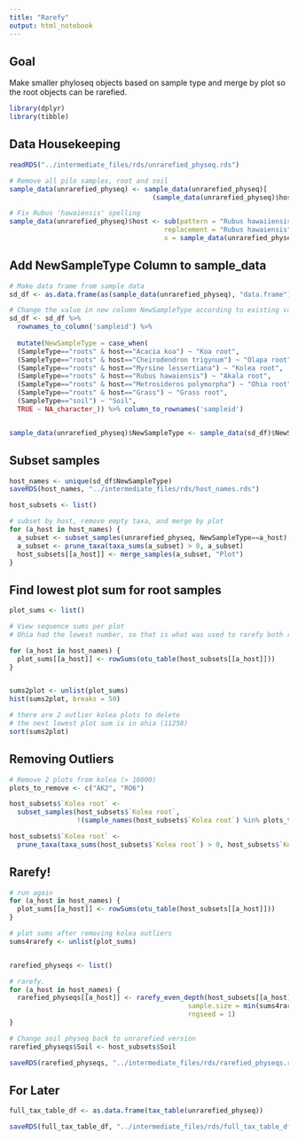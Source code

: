 ```yaml
---
title: "Rarefy"
output: html_notebook
---
```


## Goal
Make smaller phyloseq objects based on sample type and merge by plot so the root objects can be rarefied.

```r

library(dplyr)
library(tibble)

```

## Data Housekeeping

```r

readRDS("../intermediate_files/rds/unrarefied_physeq.rds")

# Remove all pilo samples, root and soil
sample_data(unrarefied_physeq) <- sample_data(unrarefied_physeq)[
                                    (sample_data(unrarefied_physeq)$host!="Coprosma rhynchocarpa"),]

# Fix Rubus 'hawaiensis' spelling 
sample_data(unrarefied_physeq)$host <- sub(pattern = "Rubus hawaiiensis", 
                                       replacement = "Rubus hawaiensis", 
                                       x = sample_data(unrarefied_physeq)$host)

```

## Add NewSampleType Column to sample_data

```r

# Make data frame from sample data
sd_df <- as.data.frame(as(sample_data(unrarefied_physeq), "data.frame"))

# Change the value in new column NewSampleType according to existing values for SampleType and host. All right hand side must be same type, so NA_character_ must be used, not just NA
sd_df <- sd_df %>% 
  rownames_to_column('sampleid') %>%
  
  mutate(NewSampleType = case_when(
  (SampleType=="roots" & host=="Acacia koa") ~ "Koa root",
  (SampleType=="roots" & host=="Cheirodendron trigynum") ~ "Olapa root",
  (SampleType=="roots" & host=="Myrsine lessertiana") ~ "Kolea root",
  (SampleType=="roots" & host=="Rubus hawaiensis") ~ "Akala root",
  (SampleType=="roots" & host=="Metrosideros polymorpha") ~ "Ohia root",
  (SampleType=="roots" & host=="Grass") ~ "Grass root",
  (SampleType=="soil") ~ "Soil",
  TRUE ~ NA_character_)) %>% column_to_rownames('sampleid')


sample_data(unrarefied_physeq)$NewSampleType <- sample_data(sd_df)$NewSampleType

```

## Subset samples

```r

host_names <- unique(sd_df$NewSampleType)
saveRDS(host_names, "../intermediate_files/rds/host_names.rds")

host_subsets <- list()

# subset by host, remove empty taxa, and merge by plot
for (a_host in host_names) {
  a_subset <- subset_samples(unrarefied_physeq, NewSampleType==a_host)
  a_subset <- prune_taxa(taxa_sums(a_subset) > 0, a_subset)
  host_subsets[[a_host]] <- merge_samples(a_subset, "Plot")
}

```


## Find lowest plot sum for root samples

```r

plot_sums <- list()

# View sequence sums per plot
# Ohia had the lowest number, so that is what was used to rarefy both root sets

for (a_host in host_names) {
  plot_sums[[a_host]] <- rowSums(otu_table(host_subsets[[a_host]])) 
}


sums2plot <- unlist(plot_sums)
hist(sums2plot, breaks = 50)

# there are 2 outlier kolea plots to delete
# the next lowest plot sum is in ohia (11258)
sort(sums2plot)

```

## Removing Outliers

```r

# Remove 2 plots from kolea (> 10000)
plots_to_remove <- c("AK2", "RO6")

host_subsets$`Kolea root` <-
  subset_samples(host_subsets$`Kolea root`,
                 !(sample_names(host_subsets$`Kolea root`) %in% plots_to_remove))

host_subsets$`Kolea root` <- 
  prune_taxa(taxa_sums(host_subsets$`Kolea root`) > 0, host_subsets$`Kolea root`)


```

## Rarefy!

```r

# run again 
for (a_host in host_names) {
  plot_sums[[a_host]] <- rowSums(otu_table(host_subsets[[a_host]])) 
}

# plot sums after removing kolea outliers
sums4rarefy <- unlist(plot_sums)


rarefied_physeqs <- list()

# rarefy. 
for (a_host in host_names) {
  rarefied_physeqs[[a_host]] <- rarefy_even_depth(host_subsets[[a_host]],
                                             sample.size = min(sums4rarefy),
                                             rngseed = 1)
}

# Change soil physeq back to unrarefied version
rarefied_physeqs$Soil <- host_subsets$Soil

saveRDS(rarefied_physeqs, "../intermediate_files/rds/rarefied_physeqs.rds")

```

## For Later

```r

full_tax_table_df <- as.data.frame(tax_table(unrarefied_physeq))

saveRDS(full_tax_table_df, "../intermediate_files/rds/full_tax_table_df.rds")

```

